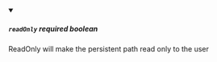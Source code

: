 
<details className="config-field" data-expandable="false" open>
<summary>

##### `readOnly` <span class="config-field-required" data-required="false">required</span> <span class="config-field-type">boolean</span> <span class="config-field-default"></span>

ReadOnly will make the persistent path read only to the user

</summary>



</details>
